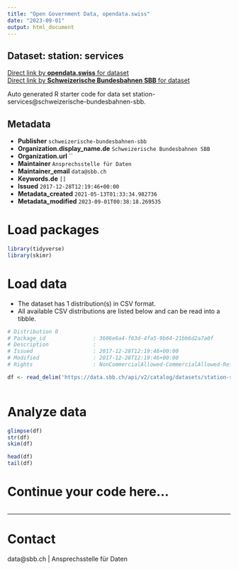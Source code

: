 ```yaml
---
title: "Open Government Data, opendata.swiss"
date: "2023-09-01"
output: html_document
---
```


## Dataset: station: services



[Direct link by **opendata.swiss** for dataset](https://opendata.swiss/de/dataset/station-services1)<br>
[Direct link by **Schweizerische Bundesbahnen SBB** for dataset](https://data.sbb.ch/explore/dataset/station-services/)

Auto generated R starter code for data set station-services@schweizerische-bundesbahnen-sbb.

## Metadata

- **Publisher** `schweizerische-bundesbahnen-sbb`
- **Organization.display_name.de** `Schweizerische Bundesbahnen SBB`
- **Organization.url** ``
- **Maintainer** `Ansprechsstelle für Daten`
- **Maintainer_email** `data@sbb.ch`
- **Keywords.de** `[]`
- **Issued** `2017-12-28T12:19:46+00:00`
- **Metadata_created** `2021-05-13T01:33:34.982736`
- **Metadata_modified** `2023-09-01T00:38:18.269535`


# Load packages

```r

library(tidyverse)
library(skimr)

```

# Load data

-   The dataset has 1 distribution(s) in CSV format.
-   All available CSV distributions are listed below and can be read into a tibble.

```r

# Distribution 0
# Package_id               : 3606e6a4-f63d-4fa5-9b64-21bb6d2a7a0f
# Description              : 
# Issued                   : 2017-12-28T12:19:46+00:00
# Modified                 : 2017-12-28T12:19:46+00:00
# Rights                   : NonCommercialAllowed-CommercialAllowed-ReferenceRequired

df <- read_delim('https://data.sbb.ch/api/v2/catalog/datasets/station-services/exports/csv')



```

# Analyze data

```r

glimpse(df)
str(df)
skim(df)

head(df)
tail(df)

```

# Continue your code here...

```r

```

------------------------------------------------------------------------

# Contact

data@sbb.ch | Ansprechsstelle für Daten
